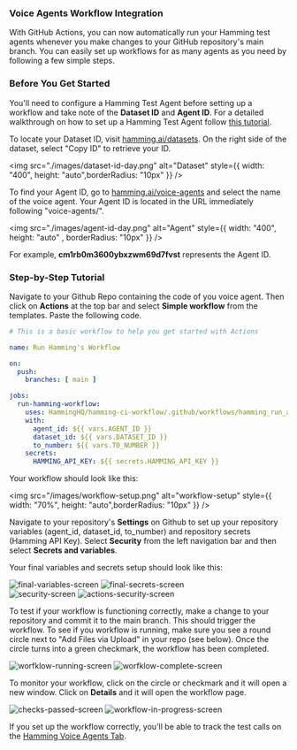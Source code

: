 ### Voice Agents Workflow Integration

With GitHub Actions, you can now automatically run your Hamming test agents whenever you make changes to your GitHub repository's main branch. 
You can easily set up workflows for as many agents as you need by following a few simple steps.


### Before You Get Started


<Note> 

You'll need to configure a Hamming Test Agent before setting up a workflow and take note of the **Dataset ID** and **Agent ID**. For a detailed walkthrough on how to set up a Hamming Test Agent follow [this tutorial](https://docs.hamming.ai/guides/voice-agent). 

</Note>

<Accordion icon="magnifying-glass" title="Finding Your Dataset ID">

To locate your Dataset ID, visit [hamming.ai/datasets](https://app.hamming.ai/datasets?page=1).
On the right side of the dataset, select "Copy ID" to retrieve your ID.

<img src="./images/dataset-id-day.png" alt="Dataset" style={{ width: "400", height: "auto",borderRadius: "10px" }} />

</Accordion>


<Accordion icon="magnifying-glass" title="Finding Your Agent ID">

To find your Agent ID, go to [hamming.ai/voice-agents](https://app.hamming.ai/voice-agents)
and select the name of the voice agent. Your Agent ID is located in the URL immediately following "voice-agents/".

<img src="./images/agent-id-day.png" alt="Agent" style={{ width: "400", height: "auto" , borderRadius: "10px" }} />

For example, **cm1rb0m3600ybxzwm69d7fvst** represents the Agent ID.


</Accordion>


### Step-by-Step Tutorial


<Steps>

 <Step title="Set Up Workflow on Github">

Navigate to your Github Repo containing the code of you voice agent. 
Then click on **Actions** at the top bar and select **Simple workflow** from the templates.
Paste the following code.


```yml
# This is a basic workflow to help you get started with Actions

name: Run Hamming's Workflow

on:
  push:
    branches: [ main ]

jobs:
  run-hamming-workflow:
    uses: HammingHQ/hamming-ci-workflow/.github/workflows/hamming_run_agent.yml@main
    with:
      agent_id: ${{ vars.AGENT_ID }}
      dataset_id: ${{ vars.DATASET_ID }}
      to_number: ${{ vars.TO_NUMBER }}
    secrets:
      HAMMING_API_KEY: ${{ secrets.HAMMING_API_KEY }}
```

Your workflow should look like this:

 <img src="/images/workflow-setup.png" alt="workflow-setup" style={{ width: "70%", height: "auto",borderRadius: "10px" }} />

  </Step>

<Step title="Configure your Variables & Secrets">

Navigate to your repository's **Settings** on Github to set up your repository variables (agent_id, dataset_id, to_number) and repository secrets (Hamming API Key). 
Select **Security** from the left navigation bar and then select **Secrets and variables**.

Your final variables and secrets setup should look like this:

<div style={{ display: "flex", justifyContent: "space-between" }}>
<img src="/images/final-variables-screen.png" alt="final-variables-screen" style={{ width: "90%", height: "auto",borderRadius: "10px" }} />
<img src="/images/final-secrets-screen.png" alt="final-secrets-screen" style={{ width: "90%", height: "auto",borderRadius: "10px" }} />
</div>


<Accordion icon="magnifying-glass" title="Finding Secrets and Variables on Github">
<div style={{ display: "flex", justifyContent: "space-between" }}>
<img src="/images/security-screen.png" alt="security-screen" style={{ width: "90%", height: "auto",borderRadius: "10px" }} />
<img src="/images/actions-secret-and-variables-screen.png" alt="actions-security-screen" style={{ width: "90%", height: "auto",borderRadius: "10px" }} />
</div>
</Accordion>

</Step>

<Step title="Start Test Run">

To test if your workflow is functioning correctly, make a change to your repository and commit it to the main branch. This should trigger the workflow. To see if you workflow is running, make sure you see a round circle next to "Add Files via Upload" in your repo (see below). Once the circle turns into a green checkmark, the workflow has been completed. 

<div style={{ display: "flex", justifyContent: "space-between"}}>
<img src="/images/workflow-running-screen.png" alt="worfklow-running-screen" style={{ width: "95%", height: "auto",borderRadius: "10px" }} />
<img src="/images/workflow-complete-screen.png" alt="worfklow-complete-screen" style={{ width: "95%", height: "auto",borderRadius: "10px" }} />
</div>

</Step>

<Step title="Monitor Workflow">

To monitor your workflow, click on the circle or checkmark and it will open a new window. 
Click on **Details** and it will open the workflow page.

<div style={{ display: "flex", justifyContent: "space-between" }}>
<img src="/images/checks-passed-screen.png" alt="checks-passed-screen" style={{ width: "95%", height: "auto",borderRadius: "10px" }} />
<img src="/images/workflow-in-progress-screen.png" alt="workflow-in-progress-screen" style={{ width: "95%", height: "auto",borderRadius: "10px" }} />
</div>

  </Step>

<Step title="Check the results of the Test" >

If you set up the workflow correctly, you'll be able to track the test calls on the [Hamming Voice Agents Tab](https://app.hamming.ai/voice-agents?page=1).


  </Step>

</Steps>




